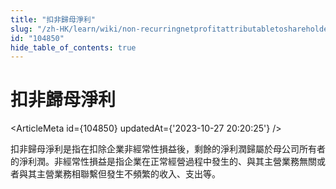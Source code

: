 ```yaml
---
title: "扣非歸母淨利"
slug: "/zh-HK/learn/wiki/non-recurringnetprofitattributabletoshareholders-104850"
id: "104850"
hide_table_of_contents: true
---
```



<Breadcrumbs current="扣非歸母淨利" />

# 扣非歸母淨利

<ArticleMeta id={104850} updatedAt={'2023-10-27 20:20:25'} />
<div className='border-solid border-b border-t-0 my-4 border-[var(--ifm-color-gray-300)]' />

扣非歸母淨利是指在扣除企業非經常性損益後，剩餘的淨利潤歸屬於母公司所有者的淨利潤。非經常性損益是指企業在正常經營過程中發生的、與其主營業務無關或者與其主營業務相聯繫但發生不頻繁的收入、支出等。
